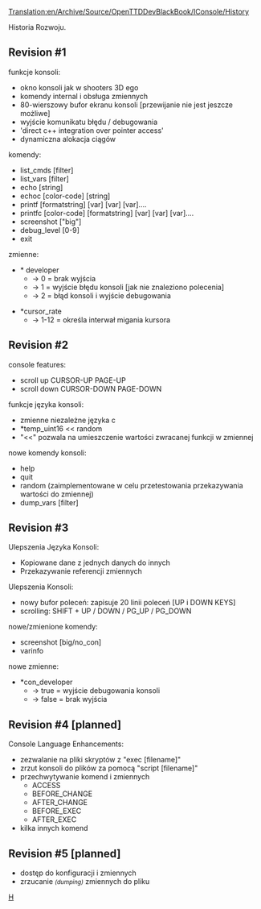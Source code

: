 [[Translation:en/Archive/Source/OpenTTDDevBlackBook/IConsole/History]]
 
<!--{{DevDoc}}-->{{pl/Rozwój}}

Historia Rozwoju.

==Revision #1==
funkcje konsoli:
* okno konsoli jak w shooters 3D ego
* komendy internal i obsługa zmiennych
* 80-wierszowy bufor ekranu konsoli [przewijanie nie jest jeszcze możliwe]
* wyjście komunikatu błędu / debugowania
* <span title="bezpośrednia integracja z c++ przez dostęp do wskaźnika">'direct c++ integration over pointer access'</span>
* dynamiczna alokacja ciągów

komendy:
* list_cmds [filter]
* list_vars [filter]
* echo [string]
* echoc [color-code] [string]
* printf [formatstring] [var] [var] [var]....
* printfc [color-code] [formatstring] [var] [var] [var]....
* screenshot ["big"]
* debug_level [0-9]
* exit

zmienne:
* * developer
** -> 0 = brak wyjścia
** -> 1 = wyjście błędu konsoli [jak nie znaleziono polecenia]
** -> 2 = błąd konsoli i wyjście debugowania

* *cursor_rate
** -> 1-12 = określa interwał migania kursora

==Revision #2==
console features:
* scroll up CURSOR-UP PAGE-UP
* scroll down CURSOR-DOWN PAGE-DOWN

funkcje języka konsoli:
* zmienne niezależne języka c
* *temp_uint16 << <span title=losowe>random</span>
* "<<" pozwala na umieszczenie wartości zwracanej funkcji w zmiennej

nowe komendy konsoli:
* help
* quit
* random (zaimplementowane w celu przetestowania przekazywania wartości do zmiennej)
* dump_vars [filter]

==Revision #3==
Ulepszenia Języka Konsoli:
* Kopiowane dane z jednych danych do innych
* Przekazywanie referencji zmiennych

Ulepszenia Konsoli:
* nowy bufor poleceń: zapisuje 20 linii poleceń [UP i DOWN KEYS]
* scrolling: SHIFT + UP / DOWN / PG_UP / PG_DOWN

nowe/zmienione komendy:
* screenshot [big/no_con]
* varinfo

nowe zmienne:
* *con_developer
** -> true = wyjście debugowania konsoli
** -> false = brak wyjścia

==Revision #4 [planned]==
Console Language Enhancements:
* zezwalanie na pliki skryptów z "exec [filename]"
* zrzut konsoli do plików za pomocą "script [filename]"
* przechwytywanie komend i zmiennych
** ACCESS
** BEFORE_CHANGE
** AFTER_CHANGE
** BEFORE_EXEC
** AFTER_EXEC
* kilka innych komend

==Revision #5 [planned]==
* dostęp do konfiguracji i zmiennych
* zrzucanie <small>''(dumping)''</small> zmiennych do pliku

<!--[[Category:OpenTTDDevBlackBook|H]]--> [[Category:pl/Archive/Source/OpenTTDDevBlackBook|H]]
